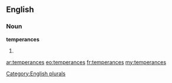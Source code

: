 ==English==

===Noun===
'''temperances'''

# {{plural of|[[temperance]]}}

[[Category:English plurals]]

[[ar:temperances]]
[[eo:temperances]]
[[fr:temperances]]
[[my:temperances]]